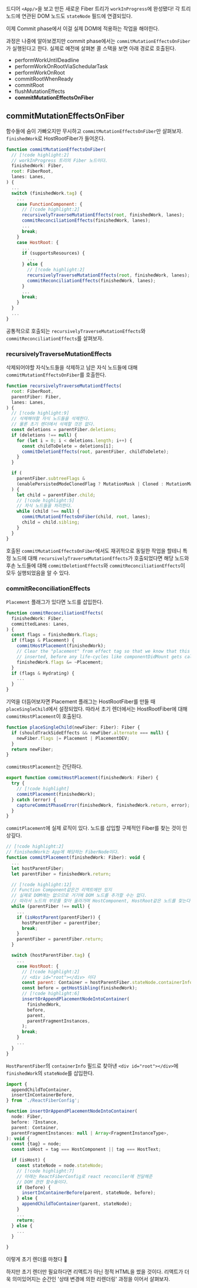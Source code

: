 
드디어 `<App/>`을 보고 만든 새로운 Fiber 트리가 `workInProgress`에 완성됐다! 
각 트리 노드에 연관된 DOM 노드도 `stateNode` 필드에 연결되있다.

이제 Commit phase에서 이걸 실제 DOM에 적용하는 작업을 해야한다. 

과정은 나중에 알아보겠지만 commit phase에서는 `commitMutationEffectsOnFiber`가 실행된다고 한다. 
실제로 예전에 살펴본 콜 스택을 보면 아래 경로로 호출된다.

- performWorkUntilDeadline 
- performWorkOnRootViaSchedularTask
- performWorkOnRoot
- commitRootWhenReady
- commitRoot
- flushMutationEffects
- **commitMutationEffectsOnFiber**

## commitMutationEffectsOnFiber

함수들에 숨이 가빠오지만 무시하고 `commitMutationEffectsOnFiber`만 살펴보자. `finishedWork`로 
HostRootFiber가 들어온다.

```js
function commitMutationEffectsOnFiber(
  // [!code highlight:2]
  // workInProgress 트리의 Fiber 노드이다.
  finishedWork: Fiber,
  root: FiberRoot,
  lanes: Lanes,
) {
  ...
  switch (finishedWork.tag) {
    ...
    case FunctionComponent: {
      // [!code highlight:2]
      recursivelyTraverseMutationEffects(root, finishedWork, lanes);
      commitReconciliationEffects(finishedWork, lanes);
      ...
      break;
    }
    case HostRoot: {
      ...
      if (supportsResources) {
        ...
      } else {
        // [!code highlight:2]
        recursivelyTraverseMutationEffects(root, finishedWork, lanes);
        commitReconciliationEffects(finishedWork, lanes);
      }
      ...
      break;
    }
  }
  ...
}
```

공통적으로 호출되는 `recursivelyTraverseMutationEffects`와 `commitReconciliationEffects`를 살펴보자. 

### recursivelyTraverseMutationEffects

삭제되어야할 자식노드들을 삭제하고 
남은 자식 노드들에 대해 `commitMutationEffectsOnFiber`를 호출한다.

```js
function recursivelyTraverseMutationEffects(
  root: FiberRoot,
  parentFiber: Fiber,
  lanes: Lanes,
) {
  // [!code highlight:9]
  // 삭제해야할 자식 노드들을 삭제한다.
  // 물론 초기 렌더에서 삭제할 것은 없다.
  const deletions = parentFiber.deletions;
  if (deletions !== null) {
    for (let i = 0; i < deletions.length; i++) {
      const childToDelete = deletions[i];
      commitDeletionEffects(root, parentFiber, childToDelete);
    }
  }

  if (
    parentFiber.subtreeFlags &
    (enablePersistedModeClonedFlag ? MutationMask | Cloned : MutationMask)
  ) {
    let child = parentFiber.child;
    // [!code highlight:5]
    // 자식 노드들을 처리한다.
    while (child !== null) {
      commitMutationEffectsOnFiber(child, root, lanes);
      child = child.sibling;
    }
  }
}
```

호출된 `commitMutationEffectsOnFiber`에서도 재귀적으로 동일한 작업을 할테니 특정 노드에 대해 
`recursivelyTraverseMutationEffects`가 호출되었다면 해당 노드와 후손 노드들에 대해 
`commitDeletionEffects`와 `commitReconciliationEffects`이 모두 실행되었음을 알 수 있다.

### commitReconciliationEffects

`Placement` 플래그가 있다면 노드를 삽입한다.

```js
function commitReconciliationEffects(
  finishedWork: Fiber,
  committedLanes: Lanes,
) {
  const flags = finishedWork.flags;
  if (flags & Placement) {
    commitHostPlacement(finishedWork);
    // Clear the "placement" from effect tag so that we know that this is
    // inserted, before any life-cycles like componentDidMount gets called.
    finishedWork.flags &= ~Placement;
  }
  if (flags & Hydrating) {
    ...
  }
}
```

기억을 더듬어보자면 Placement 플래그는 HostRootFiber를 만들 때 `placeSingleChild`에서 설정되었다. 
따라서 초기 렌더에서는 HostRootFiber에 대해 `commitHostPlacement`이 호출된다.

```js
function placeSingleChild(newFiber: Fiber): Fiber {
  if (shouldTrackSideEffects && newFiber.alternate === null) {
    newFiber.flags |= Placement | PlacementDEV;
  }
  return newFiber;
}
```

`commitHostPlacement`는 간단하다.

```js
export function commitHostPlacement(finishedWork: Fiber) {
  try {
    // [!code highlight]
    commitPlacement(finishedWork);
  } catch (error) {
    captureCommitPhaseError(finishedWork, finishedWork.return, error);
  }
}
```

`commitPlacement`에 실제 로직이 있다. 노드를 삽입할 구체적인 Fiber를 찾는 것이 인상깊다.

```js
// [!code highlight:2]
// finishedWork는 App에 해당하는 FiberNode이다.
function commitPlacement(finishedWork: Fiber): void {
  ...
  let hostParentFiber;
  let parentFiber = finishedWork.return;

  // [!code highlight:12]
  // Function Component같은건 리액트에만 있지
  // 실제로 DOM에는 없으므로 거기에 DOM 노드를 추가할 수는 없다. 
  // 따라서 노드의 부모를 찾아 올라가며 HostComponent, HostRoot같은 노드를 찾는다. 
  while (parentFiber !== null) {
    ...
    if (isHostParent(parentFiber)) {
      hostParentFiber = parentFiber;
      break;
    }
    parentFiber = parentFiber.return;
  }

  switch (hostParentFiber.tag) {
    ...
    case HostRoot: {
      // [!code highlight:2]
      // <div id="root"></div> 이다
      const parent: Container = hostParentFiber.stateNode.containerInfo;
      const before = getHostSibling(finishedWork);
      // [!code highlight:6]
      insertOrAppendPlacementNodeIntoContainer(
        finishedWork,
        before,
        parent,
        parentFragmentInstances,
      );
      break;
    }
    ...
  }
}
```

`HostParentFiber`의 `containerInfo` 필드로 찾아낸 `<div id="root"></div>`에 `finishedWork`의 `stateNode`를 삽입한다. 

```js
import {
  appendChildToContainer,
  insertInContainerBefore,
} from './ReactFiberConfig';

function insertOrAppendPlacementNodeIntoContainer(
  node: Fiber,
  before: ?Instance,
  parent: Container,
  parentFragmentInstances: null | Array<FragmentInstanceType>,
): void {
  const {tag} = node;
  const isHost = tag === HostComponent || tag === HostText;

  if (isHost) {
    const stateNode = node.stateNode;
    // [!code highlight:7]
    // 아래는 ReactFiberConfig로 react reconciler에 전달해준 
    // DOM 관련 함수들이다.
    if (before) {
      insertInContainerBefore(parent, stateNode, before);
    } else {
      appendChildToContainer(parent, stateNode);
    }
    ...
    return;
  } else {
    ...
  }

}
```

이렇게 초기 렌더를 마쳤다 🎉

하지만 초기 렌더만 필요하다면 리액트가 아닌 정적 HTML을 썼을 것이다. 리액트가 더욱 의미있어지는 순간인 
'상태 변경에 의한 리렌더링' 과정을 이어서 살펴보자.
